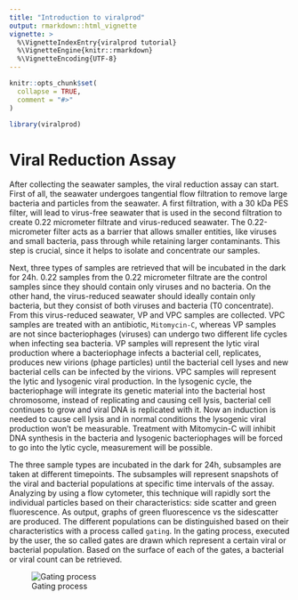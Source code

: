 ```yaml
---
title: "Introduction to viralprod"
output: rmarkdown::html_vignette
vignette: >
  %\VignetteIndexEntry{viralprod tutorial}
  %\VignetteEngine{knitr::rmarkdown}
  %\VignetteEncoding{UTF-8}
---
```


```r
knitr::opts_chunk$set(
  collapse = TRUE,
  comment = "#>"
)
```

```r
library(viralprod)
```


# Viral Reduction Assay

After collecting the seawater samples, the viral reduction assay can start. First of all, the seawater undergoes tangential flow filtration to remove large bacteria and particles from the seawater. A first filtration, with a 30 kDa PES filter, will lead to virus-free seawater that is used in the second filtration to create 0.22 micrometer filtrate and virus-reduced seawater. The 0.22-micrometer filter acts as a barrier that allows smaller entities, like viruses and small bacteria, pass through while retaining larger contaminants. This step is crucial, since it helps to isolate and concentrate our samples. 

Next, three types of samples are retrieved that will be incubated in the dark for 24h. 0.22 samples from the 0.22 micrometer filtrate are the control samples since they should contain only viruses and no bacteria. On the other hand, the virus-reduced seawater should ideally contain only bacteria, but they consist of both viruses and bacteria (T0 concentrate). From this virus-reduced seawater, VP and VPC samples are collected. VPC samples are treated with an antibiotic, `Mitomycin-C`, whereas VP samples are not since bacteriophages (viruses) can undergo two different life cycles when infecting sea bacteria. VP samples will represent the lytic viral production where a bacteriophage infects a bacterial cell, replicates, produces new virions (phage particles) until the bacterial cell lyses and new bacterial cells can be infected by the virions. VPC samples will represent the lytic and lysogenic viral production. In the lysogenic cycle, the bacteriophage will integrate its genetic material into the bacterial host chromosome, instead of replicating and causing cell lysis, bacterial cell continues to grow and viral DNA is replicated with it. Now an induction is needed to cause cell lysis and in normal conditions the lysogenic viral production won't be measurable. Treatment with Mitomycin-C will inhibit DNA synthesis in the bacteria and lysogenic bacteriophages will be forced to go into the lytic cycle, measurement will be possible. 

The three sample types are incubated in the dark for 24h, subsamples are taken at different timepoints. The subsamples will represent snapshots of the viral and bacterial populations at specific time intervals of the assay. Analyzing by using a flow cytometer, this technique will rapidly sort the individual particles based on their characteristics: side scatter and green fluorescence. As output, graphs of green fluorescence vs the sidescatter are produced. The different populations can be distinguished based on their characteristics with a process called `gating`. In the gating process, executed by the user, the so called gates are drawn which represent a certain viral or bacterial population. Based on the surface of each of the gates, a bacterial or viral count can be retrieved. 

![Gating process](man/Figures/README-gating.png)


